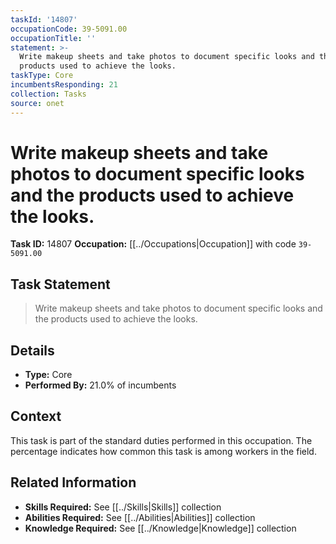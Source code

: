 ```yaml
---
taskId: '14807'
occupationCode: 39-5091.00
occupationTitle: ''
statement: >-
  Write makeup sheets and take photos to document specific looks and the
  products used to achieve the looks.
taskType: Core
incumbentsResponding: 21
collection: Tasks
source: onet
---
```

# Write makeup sheets and take photos to document specific looks and the products used to achieve the looks.

**Task ID:** 14807
**Occupation:** [[../Occupations|Occupation]] with code `39-5091.00`

## Task Statement

> Write makeup sheets and take photos to document specific looks and the products used to achieve the looks.

## Details

- **Type:** Core
- **Performed By:** 21.0% of incumbents

## Context

This task is part of the standard duties performed in this occupation. The percentage indicates how common this task is among workers in the field.

## Related Information

- **Skills Required:** See [[../Skills|Skills]] collection
- **Abilities Required:** See [[../Abilities|Abilities]] collection
- **Knowledge Required:** See [[../Knowledge|Knowledge]] collection
